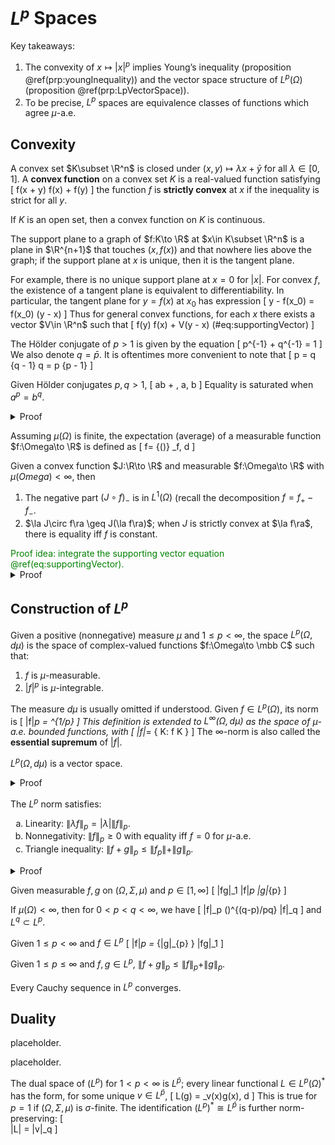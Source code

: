 # $L^p$ Spaces 

Key takeaways: 

1. The convexity of $x\mapsto |x|^p$ implies Young's inequality 
    (proposition \@ref(prp:youngInequality)) 
    and the vector space structure of $L^p(\Omega)$ 
    (proposition \@ref(prp:LpVectorSpace)). 
2. To be precise, $L^p$ spaces are equivalence classes of 
    functions which agree $\mu$-a.e.

## Convexity {-}

:::{.definition name="convex set and function"}
A convex set $K\subset \R^n$ is closed under 
$(x, y)\mapsto \lambda x + \bar y$ 
for all $\lambda \in [0, 1]$. A **convex function** 
on a convex set $K$ is a real-valued function satisfying 
\[ 
    f(\lambda x + \bar \lambda y) 
    \leq \lambda f(x) + \bar \lambda f(y)
\] 
the function $f$ is **strictly convex** at $x$ if the 
inequality is strict for all $y$. 
:::

:::{.proposition}
If $K$ is an open set, then a convex function on $K$ is continuous. 
:::

:::{.definition name="support plane"}
The support plane to a graph of $f:K\to \R$ at 
$x\in K\subset \R^n$ is a plane in $\R^{n+1}$ that 
touches $(x, f(x))$ and that nowhere lies above the graph; 
if the support plane at $x$ is unique, then it is the tangent plane. 
:::
For example, there is no unique support plane at $x=0$ for $|x|$. 
For convex $f$, the existence of a tangent plane is equivalent 
to differentiability. In particular, the tangent plane 
for $y=f(x)$ at $x_0$ has expression 
\[ 
    y - f(x_0) = \nabla f(x_0) \cdot (y - x)
\] 
Thus for general convex functions, for each $x$ there exists 
a vector $V\in \R^n$ such that 
\[ 
    f(y) \geq f(x) + V\cdot (y - x)
    (\#eq:supportingVector)
\] 

:::{.definition name="Hölder conjugate"}
The Hölder conjugate of $p>1$ is given by the equation 
\[ 
    p^{-1} + q^{-1} = 1
\] 
We also denote $q=\bar p$. 
It is oftentimes more convenient to note that 
\[ 
    p = \df q {q - 1} \iff q = \df p {p - 1}
\] 
:::

:::{.proposition #youngInequality name="Young's inequality"}
Given Hölder conjugates $p, q>1$, 
\[ 
    ab \leq \df {a^p}{p} + \df{b^q}{q}, \quad \forall a, b\geq 0
\] 
Equality is saturated when $a^p = b^q$. 
:::
<details>
<summary>Proof</summary>
Consider the convex function $f(a) = \df{a^p}{p}$. 
Its Legendre transform is 
\begin{align}
    g(b) 
    &= \sup_a \left(ab - \df {a^p}{p}\right) 
    = a_*b - \df{a_*^p}{p},\quad a_* = b^{1/(p-1)} \\ 
    &= b^{1 + 1/(p-1)} - \df 1 p b^{p/(p-1)} = b^q - \df 1 p b^q 
    = \df{b^q}{q}
\end{align}
Young's inequality follows from the variational characterization 
of the Legendre transform. 
Equality is saturated when $a=b^{1/(p-1)} \iff a^p = b^q$. 
</details>

:::{.definition name="average of a measurable function"}
Assuming $\mu(\Omega)$ is finite, the expectation (average) of 
a measurable function $f:\Omega\to \R$ is defined as 
\[ 
    \la f\ra = \df 1 {\mu(\Omega)} \int_\Omega f\, d\mu 
\] 
:::

:::{.theorem name="Jensen's inequality"}
Given a convex function $J:\R\to \R$ and 
measurable $f:\Omega\to \R$ with $\mu(Omega)<\infty$, then 

1. The negative part $(J\circ f)_-$ is in $L^1(\Omega)$ 
    (recall the decomposition $f=f_+ - f_-$. 
2. $\la J\circ f\ra \geq J(\la f\ra)$; when $J$ is strictly 
convex at $\la f\ra$, there is equality iff $f$ is constant. 
:::
<span style="color:green">
Proof idea: integrate the supporting 
vector equation \@ref(eq:supportingVector). 
</span>
<details>
<summary>Proof</summary>
Fixing $\la f\ra$, there exists a constant $V\in \R$ 
such that 
\[ 
    J(\forall t)\geq J(\la f\ra) + V(t - \la f\ra)
    (\#eq:convexity) 
\] 
This bounds the negative component (but not the positive one!) 
\[ 
    [J\circ f]_-(x) \leq |J(\la f\ra)| + |V||\la f\ra| + |V| |f(x)| 
\] 
using $\mu(\Omega)<\infty$, this bounded function is integrable. 
To obtain (2), integrate \@ref(eq:convexity) for all $t=f(x)$ 
\[ 
    \la J \circ f\ra \geq J(\la f\ra) - V \la f\ra + V\la f\ra 
\] 
with $J$ strictly convex, the inequality is saturated 
when $\la J\circ f\ra = J(\la f\ra)$. 
</details>

## Construction of $L^p$ {-}

:::{.definition name="Lp space, norm"}
Given a positive (nonnegative) measure 
$\mu$ and $1\leq p<\infty$, the space 
$L^p(\Omega, d\mu)$
is the space of complex-valued functions $f:\Omega\to \mbb C$ 
such that: 

1. $f$ is $\mu$-measurable. 
2. $|f|^p$ is $\mu$-integrable. 

The measure $d\mu$ is usually omitted if understood. 
Given $f\in L^p(\Omega)$, its norm is 
\[ 
    \|f\|_p = \left[\int_\Omega |f(x)|^p \mu(dx)\right]^{1/p}
\] 
This definition is extended to $L^\infty(\Omega, d\mu)$ 
as the space of $\mu$-a.e. bounded functions, with 
\[ 
    \|f\|_\infty = \inf \{
        K: f \leq K \text{ for } \mu\text{-a.e.}
    \}
\] 
The $\infty$-norm is also called the **essential supremum** 
of $|f|$. 
:::

:::{.proposition #LpVectorSpace name="vector space property"}
$L^p(\Omega, d\mu)$ is a vector space. 
:::
<details>
<summary>Proof</summary>
Closure under scalar multiplication is apparant. 
Closure under addition follows from the convexity of $|x|^p$. 
\[ 
    \left\|\df{\alpha + \beta}{2}\right\|^p \leq \df{|\alpha|^p + |\beta|^p}{2}
\] 
which follows from the convexity of $|x|^p$. 
</details>

:::{.proposition name="norm properties"}
The $L^p$ norm satisfies: 

a. Linearity: $\|\lambda f\|_p = |\lambda| \|f\|_p$. 
b. Nonnegativity: $\|f\|_p\geq 0$ with equality iff $f=0$ for $\mu$-a.e. 
c. Triangle inequality: $\|f+g\|_p \leq \|f_p\| + \|g\|_p$. 
:::

<details>
<summary>Proof</summary>
Linearity follows from definition. 
For nonnegativity, 
$\|f\|_p = 0 \iff \|f^p\|_1 = 0 \iff f=0$, where the second and 
third equalities are to be understood as $\mu$-a.e. 
Triangle inequality is proved by Minkowski's inequality \@ref(thm:Minkowski). 
</details>

:::{.proposition name="Hölder's inequality"}
Given measurable $f, g$ on $(\Omega, \Sigma, \mu)$ and $p\in [1, \infty]$
\[ 
    \|fg\|_1 \leq \|f\|_p \|g\|_{\bar p}
\] 
:::

:::{.proposition}
If $\mu(\Omega)<\infty$, then for $0<p<q<\infty$, we have 
\[ 
    \|f\|_p \leq \mu(\Omega)^{(q-p)/pq} \|f\|_q
\] 
and $L^q \subset L^p$. 
:::

:::{.proposition name="variational formula for p-norm"}
Given $1\leq p<\infty$ and $f\in L^p$ 
\[ 
    \|f\|_p = \sup_{\|g\|_{\bar p} \leq 1} \|fg\|_1 
\] 
:::

:::{.theorem #Minkowski name="Minkowski's inequality"}
Given $1\leq p \leq \infty$ and 
$f, g\in L^p$, $\|f+g\|_p \leq \|f\|_p + \|g\|_p$. 
:::

:::{.theorem name="Lp is a Banach space"}
Every Cauchy sequence in $L^p$ converges. 
:::



## Duality {-}

:::{.definition name="norm of linear functional"}
placeholder. 
:::

:::{.definition name="continuity and boundedness"}
placeholder. 
:::

:::{.theorem #LpDual name="Riesz representation theorem"}
The dual space of $(L^p)$ for $1< p < \infty$ 
is $L^{\bar p}$; every linear functional $L\in L^p(\Omega)^*$ 
has the form, for some unique $v\in L^{\bar p}$, 
\[ 
    L(g) = \int_\Omega v(x)g(x)\, d\mu 
\] 
This is true for $p=1$ if $(\Omega, \Sigma, \mu)$ is $\sigma$-finite. 
The identification $(L^p)^* \cong L^{\bar p}$ is further norm-preserving: 
\[  
    \|L\| = \|v\|_q
\] 
:::